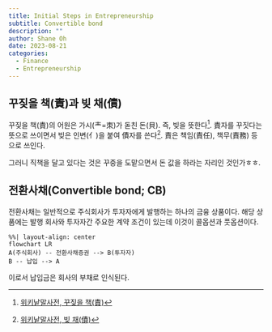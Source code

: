 ```yaml
---
title: Initial Steps in Entrepreneurship
subtitle: Convertible bond
description: ""
author: Shane Oh
date: 2023-08-21
categories:
  - Finance
  - Entrepreneurship
---
```


## 꾸짖을 책(責)과 빚 채(債)
꾸짖을 책(責)의 어원은 가시(龶=朿)가 돋친 돈(貝). 즉, 빚을 뜻한다[^꾸짖을책].
責자를 꾸짓다는 뜻으로 쓰이면서 빚은 인변(亻)을 붙여 債자를 쓴다[^빚채].
責은 책임(責任), 책무(責務) 등으로 쓰인다.

그러니 직책을 달고 있다는 것은 꾸중을 도맡으면서 돈 값을 하라는 자리인 것인가ㅎㅎ.

[^꾸짖을책]: [위키낱말사전, 꾸짖을 책(責)](https://ko.wiktionary.org/wiki/責)
[^빚채]: [위키낱말사전, 빚 채(債)](https://ko.wiktionary.org/wiki/債)

## 전환사채(Convertible bond; CB)
전환사채는 일반적으로 주식회사가 투자자에게 발행하는 하나의 금융 상품이다.
해당 상품에는 발행 회사와 투자자간 주요한 계약 조건이 있는데 이것이 콜옵션과 풋옵션이다.

```mermaid
%%| layout-align: center
flowchart LR
A(주식회사) -- 전환사채증권 --> B(투자자)
B -- 납입 --> A
```

이로서 납입금은 회사의 부채로 인식된다.